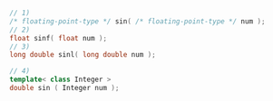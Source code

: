 ```cpp
// 1)
/* floating-point-type */ sin( /* floating-point-type */ num );
// 2)
float sinf( float num );
// 3)
long double sinl( long double num );
```
```cpp title="Additional Overloads"
// 4)
template< class Integer >
double sin ( Integer num );
```